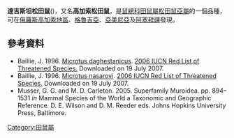 <!-- This article was auto-generated by [[User:Polbot|User:Polbot]]. -->
{{Speciesbox
| name = 達吉斯坦松田鼠
| status = LR/nt
| status_system = IUCN2.3
| genus = Microtus
| species = daghestanicus
| authority = (Shidlovsky, 1919)
| synonyms = 
'''''nasarovi''''' (Schidlovsky, 1938)
}}
'''達吉斯坦松田鼠'''({{lang|la|'''''Microtus daghestanicus'''''}})，又名'''高加索松田鼠'''，是[[鼠總科|鼠總科]][[田鼠屬|田鼠屬]][[松田鼠亞屬|松田鼠亞屬]]的一個品種，可在[[俄羅斯|俄羅斯]][[高加索地區|高加索地區]]、[[格魯吉亞|格魯吉亞]]、[[亞美尼亞|亞美尼亞]]及[[阿塞拜疆|阿塞拜疆]]發現。

== 參考資料 ==
* Baillie, J. 1996.  [http://www.iucnredlist.org/search/details.php/13428/all Microtus daghestanicus].   [http://www.iucnredlist.org 2006 IUCN Red List of Threatened Species. ]  Downloaded on 19 July 2007.
* Baillie, J. 1996.  [http://www.iucnredlist.org/search/details.php/13448/all Microtus nasarovi].   [http://www.iucnredlist.org 2006 IUCN Red List of Threatened Species. ]  Downloaded on 19 July 2007.
*Musser, G. G. and M. D. Carleton. 2005. Superfamily Muroidea. pp. 894–1531 ''in'' Mammal Species of the World a Taxonomic and Geographic Reference. D. E. Wilson and D. M. Reeder eds. Johns Hopkins University Press, Baltimore.
{{Taxonbar|from=Q1765267}}

[[Category:田鼠屬|Category:田鼠屬]]


{{Microtus-stub}}